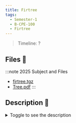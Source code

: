 ```yaml
---
title: Firtree
tags:
  - Semester-1
  - B-CPE-100
  - Firtree
---
```

> Timeline: ?


## Files 📂

:::note 2025 Subject and Files
- [firtree.tgz](https://github.com/Studio-17/Epitech-Subjects/raw/main/Semester-1/B-CPE-100/Firtree/firtree.tgz)
- [Tree.pdf](https://github.com/Studio-17/Epitech-Subjects/raw/main/Semester-1/B-CPE-100/Firtree/Tree.pdf)
:::

## Description 📖
<details>
  <summary>Toggle to see the description</summary>
  <div>
<details>
<summary> Tests de la moulinette </summary>
<table align="center">
    <thead>
        <tr>
            <td colspan="3" align="center"><strong>MOULINETTE</strong></td>
        </tr>
        <tr>
            <th>SOMMAIRE</th>
            <th>NB DE TESTS</th>
            <th>DETAILS</th>
        </tr>
    </thead>
    <tbody>
        <tr>
            <td rowspan="1">A - Basic tree</td>
            <td rowspan="1" style="text-align: center;">1</td>
            <td>01 - Tree of size 1</td>
        </tr>
        <tr>
            <td rowspan="2">B - Functionality</td>
            <td rowspan="2" style="text-align: center;">2</td>
            <td>01 - Trees of even sizes</td>
        </tr>
        <tr>
            <td>02 - Trees of odd sizes</td>
        </tr>
        <tr>
            <td rowspan="1">C - Error handling</td>
            <td rowspan="1" style="text-align: center;">1</td>
            <td>01 - Trees of invalid sizes</td>
        </tr>
    </tbody>
</table>
</details>
  </div>
</details>

